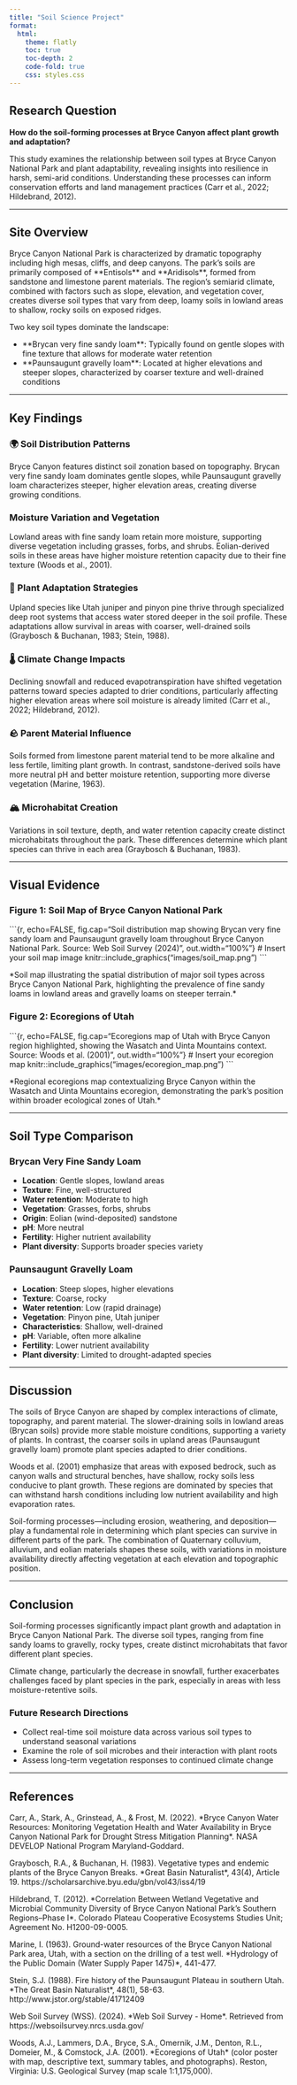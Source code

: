 ```yaml
---
title: "Soil Science Project"
format:
  html:
    theme: flatly
    toc: true
    toc-depth: 2
    code-fold: true
    css: styles.css
---
```


::: research-question
## Research Question

**How do the soil-forming processes at Bryce Canyon affect plant growth and adaptation?**

This study examines the relationship between soil types at Bryce Canyon National Park and plant adaptability, revealing insights into resilience in harsh, semi-arid conditions. Understanding these processes can inform conservation efforts and land management practices (Carr et al., 2022; Hildebrand, 2012).
:::

------------------------------------------------------------------------

::: site-overview
## Site Overview

Bryce Canyon National Park is characterized by dramatic topography including high mesas, cliffs, and deep canyons. The park's soils are primarily composed of \*\*Entisols\*\* and \*\*Aridisols\*\*, formed from sandstone and limestone parent materials. The region's semiarid climate, combined with factors such as slope, elevation, and vegetation cover, creates diverse soil types that vary from deep, loamy soils in lowland areas to shallow, rocky soils on exposed ridges.

Two key soil types dominate the landscape:

-   \*\*Brycan very fine sandy loam\*\*: Typically found on gentle slopes with fine texture that allows for moderate water retention
-   \*\*Paunsaugunt gravelly loam\*\*: Located at higher elevations and steeper slopes, characterized by coarser texture and well-drained conditions
:::

------------------------------------------------------------------------

:::::::::: key-findings-section
## Key Findings

::::::::: findings-grid
::: key-finding
### 🌍 Soil Distribution Patterns

Bryce Canyon features distinct soil zonation based on topography. Brycan very fine sandy loam dominates gentle slopes, while Paunsaugunt gravelly loam characterizes steeper, higher elevation areas, creating diverse growing conditions.
:::

::: key-finding
### Moisture Variation and Vegetation

Lowland areas with fine sandy loam retain more moisture, supporting diverse vegetation including grasses, forbs, and shrubs. Eolian-derived soils in these areas have higher moisture retention capacity due to their fine texture (Woods et al., 2001).
:::

::: key-finding
### 🌲 Plant Adaptation Strategies

Upland species like Utah juniper and pinyon pine thrive through specialized deep root systems that access water stored deeper in the soil profile. These adaptations allow survival in areas with coarser, well-drained soils (Graybosch & Buchanan, 1983; Stein, 1988).
:::

::: key-finding
### 🌡️ Climate Change Impacts

Declining snowfall and reduced evapotranspiration have shifted vegetation patterns toward species adapted to drier conditions, particularly affecting higher elevation areas where soil moisture is already limited (Carr et al., 2022; Hildebrand, 2012).
:::

::: key-finding
### 🪨 Parent Material Influence

Soils formed from limestone parent material tend to be more alkaline and less fertile, limiting plant growth. In contrast, sandstone-derived soils have more neutral pH and better moisture retention, supporting more diverse vegetation (Marine, 1963).
:::

::: key-finding
### 🏔️ Microhabitat Creation

Variations in soil texture, depth, and water retention capacity create distinct microhabitats throughout the park. These differences determine which plant species can thrive in each area (Graybosch & Buchanan, 1983).
:::
:::::::::
::::::::::

------------------------------------------------------------------------

::::: visual-section
## Visual Evidence

::: figure-container
### Figure 1: Soil Map of Bryce Canyon National Park

\`\`\`{r, echo=FALSE, fig.cap="Soil distribution map showing Brycan very fine sandy loam and Paunsaugunt gravelly loam throughout Bryce Canyon National Park. Source: Web Soil Survey (2024)", out.width="100%"} \# Insert your soil map image knitr::include_graphics("images/soil_map.png") \`\`\`

\*Soil map illustrating the spatial distribution of major soil types across Bryce Canyon National Park, highlighting the prevalence of fine sandy loams in lowland areas and gravelly loams on steeper terrain.\*
:::

::: figure-container
### Figure 2: Ecoregions of Utah

\`\`\`{r, echo=FALSE, fig.cap="Ecoregions map of Utah with Bryce Canyon region highlighted, showing the Wasatch and Uinta Mountains context. Source: Woods et al. (2001)", out.width="100%"} \# Insert your ecoregion map knitr::include_graphics("images/ecoregion_map.png") \`\`\`

\*Regional ecoregions map contextualizing Bryce Canyon within the Wasatch and Uinta Mountains ecoregion, demonstrating the park's position within broader ecological zones of Utah.\*
:::
:::::

------------------------------------------------------------------------

## Soil Type Comparison

::::: soil-comparison
::: soil-card
### Brycan Very Fine Sandy Loam

-   **Location**: Gentle slopes, lowland areas
-   **Texture**: Fine, well-structured
-   **Water retention**: Moderate to high
-   **Vegetation**: Grasses, forbs, shrubs
-   **Origin**: Eolian (wind-deposited) sandstone
-   **pH**: More neutral
-   **Fertility**: Higher nutrient availability
-   **Plant diversity**: Supports broader species variety
:::

::: soil-card
### Paunsaugunt Gravelly Loam

-   **Location**: Steep slopes, higher elevations
-   **Texture**: Coarse, rocky
-   **Water retention**: Low (rapid drainage)
-   **Vegetation**: Pinyon pine, Utah juniper
-   **Characteristics**: Shallow, well-drained
-   **pH**: Variable, often more alkaline
-   **Fertility**: Lower nutrient availability
-   **Plant diversity**: Limited to drought-adapted species
:::
:::::

------------------------------------------------------------------------

::: discussion-section
## Discussion

The soils of Bryce Canyon are shaped by complex interactions of climate, topography, and parent material. The slower-draining soils in lowland areas (Brycan soils) provide more stable moisture conditions, supporting a variety of plants. In contrast, the coarser soils in upland areas (Paunsaugunt gravelly loam) promote plant species adapted to drier conditions.

Woods et al. (2001) emphasize that areas with exposed bedrock, such as canyon walls and structural benches, have shallow, rocky soils less conducive to plant growth. These regions are dominated by species that can withstand harsh conditions including low nutrient availability and high evaporation rates.

Soil-forming processes—including erosion, weathering, and deposition—play a fundamental role in determining which plant species can survive in different parts of the park. The combination of Quaternary colluvium, alluvium, and eolian materials shapes these soils, with variations in moisture availability directly affecting vegetation at each elevation and topographic position.
:::

------------------------------------------------------------------------

::: conclusion-box
## Conclusion

Soil-forming processes significantly impact plant growth and adaptation in Bryce Canyon National Park. The diverse soil types, ranging from fine sandy loams to gravelly, rocky types, create distinct microhabitats that favor different plant species.

Climate change, particularly the decrease in snowfall, further exacerbates challenges faced by plant species in the park, especially in areas with less moisture-retentive soils.

### Future Research Directions

-   Collect real-time soil moisture data across various soil types to understand seasonal variations
-   Examine the role of soil microbes and their interaction with plant roots
-   Assess long-term vegetation responses to continued climate change
:::

------------------------------------------------------------------------

## References

::: {#refs}
Carr, A., Stark, A., Grinstead, A., & Frost, M. (2022). \*Bryce Canyon Water Resources: Monitoring Vegetation Health and Water Availability in Bryce Canyon National Park for Drought Stress Mitigation Planning\*. NASA DEVELOP National Program Maryland-Goddard.

Graybosch, R.A., & Buchanan, H. (1983). Vegetative types and endemic plants of the Bryce Canyon Breaks. \*Great Basin Naturalist\*, 43(4), Article 19. https://scholarsarchive.byu.edu/gbn/vol43/iss4/19

Hildebrand, T. (2012). \*Correlation Between Wetland Vegetative and Microbial Community Diversity of Bryce Canyon National Park's Southern Regions–Phase I\*. Colorado Plateau Cooperative Ecosystems Studies Unit; Agreement No. H1200-09-0005.

Marine, I. (1963). Ground-water resources of the Bryce Canyon National Park area, Utah, with a section on the drilling of a test well. \*Hydrology of the Public Domain (Water Supply Paper 1475)\*, 441-477.

Stein, S.J. (1988). Fire history of the Paunsaugunt Plateau in southern Utah. \*The Great Basin Naturalist\*, 48(1), 58-63. http://www.jstor.org/stable/41712409

Web Soil Survey (WSS). (2024). \*Web Soil Survey - Home\*. Retrieved from https://websoilsurvey.nrcs.usda.gov/

Woods, A.J., Lammers, D.A., Bryce, S.A., Omernik, J.M., Denton, R.L., Domeier, M., & Comstock, J.A. (2001). \*Ecoregions of Utah\* (color poster with map, descriptive text, summary tables, and photographs). Reston, Virginia: U.S. Geological Survey (map scale 1:1,175,000).
:::
